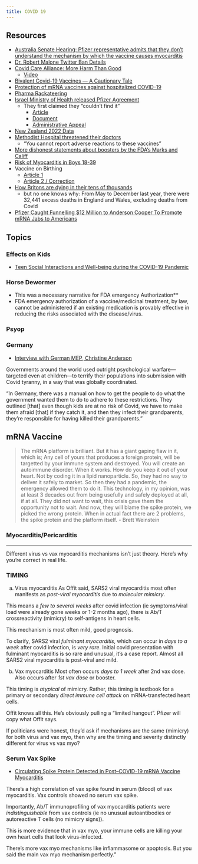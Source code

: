 ```yaml
---
title: COVID 19
---
```


## Resources

- [Australia Senate Hearing: Pfizer representative admits that they don't understand the mechanism by which the vaccine causes myocarditis](https://twitter.com/DrEliDavid/status/1687533886816067584?s=20) 
- [Dr. Robert Malone Twitter Ban Details](https://kanekoa.substack.com/p/the-powerful-pfizer-presentation)
- [Covid Care Alliance: More Harm Than Good](https://www.canadiancovidcarealliance.org/wp-content/uploads/2021/12/The-COVID-19-Inoculations-More-Harm-Than-Good-REV-Dec-16-2021.pdf)
  - [Video](https://rumble.com/vqx3kb-the-pfizer-inoculations-do-more-harm-than-good.html)
- [Bivalent Covid-19 Vaccines — A Cautionary Tale](https://www.nejm.org/doi/full/10.1056/NEJMp2215780?query=TOC&cid=NEJM%20eToc,%20February%209,%202023%20DM1983578_NEJM_Non_Subscriber&bid=1404083904)
- [Protection of mRNA vaccines against hospitalized COVID-19](https://escholarship.org/content/qt2kf9s474/qt2kf9s474.pdf)
- [Pharma Rackateering](https://twitter.com/SpartaJustice/status/1627570174353195008?s=20)
- [Israel Ministry of Health released Pfizer Agreement](https://twitter.com/DrEliDavid/status/1627745366253703192?s=20)
  - They first claimed they "couldn't find it"
    - [Article](https://rtmag.co.il/english/we-can%E2%80%99t-locate-a-signed-agreement-with-pfizer-did-the-netanyahu-government-and-the-israeli-moh-mislead-the-israeli-public-and-the-world-new-documents-reveal-%E2%80%93-the-deal-between-israel-and-pfizer-was-signed-before-their-covid-19-vaccine-even-received-emergency-use-authorization-from-the-fda)
    - [Document](https://govextra.gov.il/media/30806/11221-moh-pfizer-collaboration-agreement-redacted.pdf)
    - [Administrative Appeal](https://tolaatmish.s3.eu-central-1.amazonaws.com/ugc/15789-09-22/2729.pdf)
- [New Zealand 2022 Data](https://pharmafiles.substack.com/p/new-zealands-2022-data-is-out)
- [Methodist Hospital threatened their doctors](https://twitter.com/TheChiefNerd/status/1631316909369991168?s=20) 
    - "You cannot report adverse reactions to these vaccines"
- [More dishonest statements about boosters by the FDA's Marks and Califf](https://vinayprasadmdmph.substack.com/p/more-dishonest-statements-about-boosters)
- [Risk of Myocarditis in Boys 18-39](https://www.medrxiv.org/content/10.1101/2022.02.08.22270635v1)
- Vaccine on Birthing
  - [Article 1](https://alexberenson.substack.com/p/urgent-stillbirths-nearly-doubled)
  - [Article 2 / Correction](https://alexberenson.substack.com/p/urgent-updatecorrection-to-previous)
- [How Britons are dying in their tens of thousands](https://www.express.co.uk/news/uk/1769290/deaths-ONS-data-brits-covid-pandemic)
    - but no one knows why: From May to December last year, there were 32,441 excess deaths in England and Wales, excluding deaths from Covid
- [Pfizer Caught Funnelling $12 Million to Anderson Cooper To Promote mRNA Jabs to Americans](https://thepeoplesvoice.tv/pfizer-caught-funnelling-12-million-to-anderson-cooper-to-promote-mrna-jabs-to-americans/)

## Topics


### Effects on Kids

- [Teen Social Interactions and Well-being during the COVID-19 Pandemic](https://www.bls.gov/osmr/research-papers/2023/ec230060.htm)

### Horse Dewormer

- This was a necessary narrative for FDA emergency Authorization**
- FDA emergency authorization of a vaccine/medicinal treatment, by law, cannot be administered if an existing medication is provably effective in reducing the risks associated with the disease/virus.

### Psyop

### Germany

- [Interview with German MEP, Christine Anderson](https://t.co/XSDIgRLm4Y)

Governments around the world used outright psychological warfare—targeted even at children—to terrify their populations into submission with Covid tyranny, in a way that was globally coordinated.

"In Germany, there was a manual on how to get the people to do what the government wanted them to do to adhere to these restrictions. They outlined [that] even though kids are at no risk of Covid, we have to make them afraid [that] if they catch it, and then they infect their grandparents, they're responsible for having killed their grandparents."

## mRNA Vaccine

> The mRNA platform is brilliant. But it has a giant gaping flaw in it, which is; Any cell of yours that produces a foreign protein, will be targetted by your immune system and destroyed. You will create an autoimmune disorder. When it works. How do you keep it out of your heart. Not by coding it in a lipid nanoparticle. So, they had no way to deliver it safely to market.  So then they had a pandemic, the emergency allowed them to do it. This technology, in my opinion, was at least 3 decades  out from being usefully and safely deployed at all, if at all. They did not want to wait,  this crisis gave them the opportunity not to wait. And now, they will blame the spike protein, we picked the wrong protein. When in actual fact there are 2 problems, the spike protein and the platform itself. - Brett Weinstein

### Myocarditis/Pericarditis

---

Different virus vs vax myocarditis mechanisms isn't just theory. Here's why you're correct in real life.

### TIMING

a. Virus myocarditis
As Offit said, SARS2 viral myocarditis most often manifests as *post-viral myocarditis* due to *molecular mimicry*.

This means a *few to several weeks* after covid infection (ie symptoms/viral load were already gone weeks or 1-2 months ago), there is Ab/T crossreactivity (mimicry) to self-antigens in heart cells.

This mechanism is most often mild, good prognosis.

To clarify, SARS2 viral *fulminant myocarditis*, which can occur in *days to a week* after covid infection, is *very rare*. Initial covid presentation with fulminant myocarditis is so rare and unusual, it's a case report. Almost all SARS2 viral myocarditis is post-viral and mild.

b. Vax myocarditis
Most often occurs *days to 1 week* after 2nd vax dose. Also occurs after *1st vax dose* or booster.

This timing is *atypical* of mimicry. Rather, this timing is textbook for a primary or secondary *direct immune cell attack* on mRNA-transfected heart cells.

Offit knows all this. He's obviously pulling a "limited hangout". Pfizer will copy what Offit says.

If politicians were honest, they'd ask if mechanisms are the same (mimicry) for both virus and vax myo, then why are the timing and severity distinctly different for virus vs vax myo?

### Serum Vax Spike

- [Circulating Spike Protein Detected in Post–COVID-19 mRNA Vaccine Myocarditis](https://www.ahajournals.org/doi/10.1161/CIRCULATIONAHA.122.061025#:~:text=We%20discovered%20that%20individuals%20who,immune%20activation%20with%20cytokine%20release)

There's a high correlation of vax spike found in serum (blood) of vax myocarditis. Vax controls showed no serum vax spike.

Importantly, Ab/T immunoprofiling of vax myocarditis patients were *indistinguishable* from vax controls (ie no unusual autoantibodies or autoreactive T cells (no mimicry signs)).

This is more evidence that in vax myo, your immune cells are killing your own heart cells that look virus-infected.

There's more vax myo mechanisms like inflammasome or apoptosis. But you said the main vax myo mechanism perfectly."



